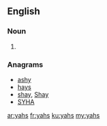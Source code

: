 ==English==

===Noun===
{{head|en|plural}}

# {{plural of|yah|lang=en|nocat=1}}

===Anagrams===
* [[ashy#English|ashy]]
* [[hays#English|hays]]
* [[shay#English|shay]], [[Shay#English|Shay]]
* [[SYHA#English|SYHA]]

[[ar:yahs]]
[[fr:yahs]]
[[ku:yahs]]
[[my:yahs]]